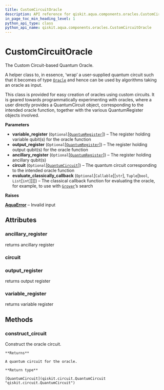 ```yaml
---
title: CustomCircuitOracle
description: API reference for qiskit.aqua.components.oracles.CustomCircuitOracle
in_page_toc_min_heading_level: 1
python_api_type: class
python_api_name: qiskit.aqua.components.oracles.CustomCircuitOracle
---
```


# CustomCircuitOracle

<Class id="qiskit.aqua.components.oracles.CustomCircuitOracle" isDedicatedPage={true} github="https://github.com/qiskit-community/qiskit-aqua/tree/stable/0.7/qiskit/aqua/components/oracles/custom_circuit_oracle.py" signature="CustomCircuitOracle(variable_register=None, output_register=None, ancillary_register=None, circuit=None, evaluate_classically_callback=None)" modifiers="class">
  The Custom Circuit-based Quantum Oracle.

  A helper class to, in essence, ‘wrap’ a user-supplied quantum circuit such that it becomes of type [`Oracle`](qiskit.aqua.components.oracles.Oracle "qiskit.aqua.components.oracles.Oracle") and hence can be used by algorithms taking an oracle as input.

  This class is provided for easy creation of oracles using custom circuits. It is geared towards programmatically experimenting with oracles, where a user directly provides a QuantumCircuit object, corresponding to the intended oracle function, together with the various QuantumRegister objects involved.

  **Parameters**

  *   **variable\_register** (`Optional`\[[`QuantumRegister`](qiskit.circuit.QuantumRegister "qiskit.circuit.quantumregister.QuantumRegister")]) – The register holding variable qubit(s) for the oracle function
  *   **output\_register** (`Optional`\[[`QuantumRegister`](qiskit.circuit.QuantumRegister "qiskit.circuit.quantumregister.QuantumRegister")]) – The register holding output qubit(s) for the oracle function
  *   **ancillary\_register** (`Optional`\[[`QuantumRegister`](qiskit.circuit.QuantumRegister "qiskit.circuit.quantumregister.QuantumRegister")]) – The register holding ancillary qubit(s)
  *   **circuit** (`Optional`\[[`QuantumCircuit`](qiskit.circuit.QuantumCircuit "qiskit.circuit.quantumcircuit.QuantumCircuit")]) – The quantum circuit corresponding to the intended oracle function
  *   **evaluate\_classically\_callback** (`Optional`\[`Callable`\[\[`str`], `Tuple`\[`bool`, `List`\[`int`]]]]) – The classical callback function for evaluating the oracle, for example, to use with [`Grover`](qiskit.aqua.algorithms.Grover "qiskit.aqua.algorithms.Grover")’s search

  **Raises**

  [**AquaError**](qiskit.aqua.AquaError "qiskit.aqua.AquaError") – Invalid input

  ## Attributes

  ### ancillary\_register

  <Attribute id="qiskit.aqua.components.oracles.CustomCircuitOracle.ancillary_register">
    returns ancillary register
  </Attribute>

  ### circuit

  <Attribute id="qiskit.aqua.components.oracles.CustomCircuitOracle.circuit" />

  ### output\_register

  <Attribute id="qiskit.aqua.components.oracles.CustomCircuitOracle.output_register">
    returns output register
  </Attribute>

  ### variable\_register

  <Attribute id="qiskit.aqua.components.oracles.CustomCircuitOracle.variable_register">
    returns variable register
  </Attribute>

  ## Methods

  ### construct\_circuit

  <Function id="qiskit.aqua.components.oracles.CustomCircuitOracle.construct_circuit" signature="CustomCircuitOracle.construct_circuit()">
    Construct the oracle circuit.

    **Returns**

    A quantum circuit for the oracle.

    **Return type**

    [QuantumCircuit](qiskit.circuit.QuantumCircuit "qiskit.circuit.QuantumCircuit")
  </Function>
</Class>


